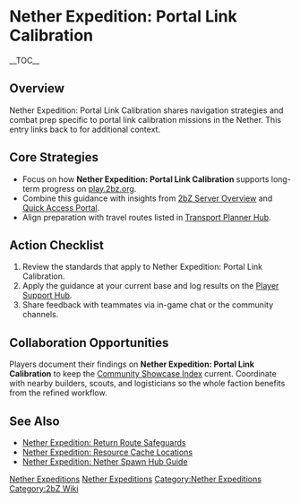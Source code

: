 {{Short description|Nether Expedition: Portal Link Calibration shares navigation strategies and combat prep specific to portal link calibration missions in the Nether}}
= Nether Expedition: Portal Link Calibration =
{{2bZ Navbox}}
__TOC__

== Overview ==
Nether Expedition: Portal Link Calibration shares navigation strategies and combat prep
specific to portal link calibration missions in the Nether. This entry links back to
[[Category:Nether Expeditions|Nether Expeditions]] for additional context.

== Core Strategies ==
* Focus on how '''Nether Expedition: Portal Link Calibration''' supports long-term progress on [[play.2bz.org]].
* Combine this guidance with insights from [[2bZ Server Overview]] and [[Quick Access Portal]].
* Align preparation with travel routes listed in [[Transport Planner Hub]].

== Action Checklist ==
# Review the [[Category:Nether Expeditions|Nether Expeditions]] standards that apply to Nether Expedition: Portal Link Calibration.
# Apply the guidance at your current base and log results on the [[Player Support Hub]].
# Share feedback with teammates via in-game chat or the community channels.

== Collaboration Opportunities ==
Players document their findings on '''Nether Expedition: Portal Link Calibration''' to
keep the [[Community Showcase Index]] current. Coordinate with nearby builders, scouts,
and logisticians so the whole faction benefits from the refined workflow.

== See Also ==
* [[Nether Expedition: Return Route Safeguards]]
* [[Nether Expedition: Resource Cache Locations]]
* [[Nether Expedition: Nether Spawn Hub Guide]]

[[Category:Nether Expeditions]]
[[Category:2bZ Wiki]]
